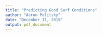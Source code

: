 ```yaml
---
title: "Predicting Good Surf Conditions"
author: "Aaron Politsky"
date: "December 11, 2015"
output: pdf_document
---
```


